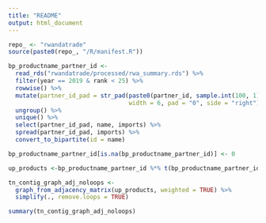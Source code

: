 ```yaml
---
title: "README"
output: html_document
---
```


```r
repo_ <- "rwandatrade"
source(paste0(repo_, "/R/manifest.R"))
```

```r
bp_productname_partner_id <- 
  read_rds("rwandatrade/processed/rwa_summary.rds") %>%
  filter(year == 2019 & rank < 25) %>% 
  rowwise() %>%
  mutate(partner_id_pad = str_pad(paste0(partner_id, sample.int(100, 1)),
                                  width = 6, pad = "0", side = "right")) %>%
  ungroup() %>%
  unique() %>%
  select(partner_id_pad, name, imports) %>%
  spread(partner_id_pad, imports) %>%
  convert_to_bipartite(id = name)

bp_productname_partner_id[is.na(bp_productname_partner_id)] <- 0

up_products <-bp_productname_partner_id %*% t(bp_productname_partner_id)

tn_contig_graph_adj_noloops <- 
  graph_from_adjacency_matrix(up_products, weighted = TRUE) %>%
  simplify(., remove.loops = TRUE)

summary(tn_contig_graph_adj_noloops)


```